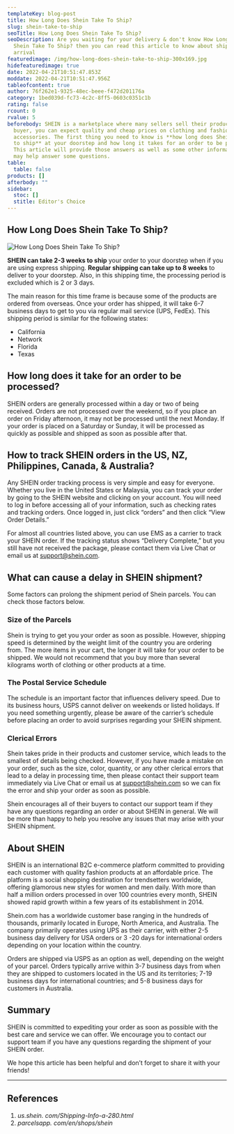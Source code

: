 ```yaml
---
templateKey: blog-post
title: How Long Does Shein Take To Ship?
slug: shein-take-to-ship
seoTitle: How Long Does Shein Take To Ship?
seoDescription: Are you waiting for your delivery & don't know How Long Does
  Shein Take To Ship? then you can read this article to know about shipment
  arrival
featuredimage: /img/how-long-does-shein-take-to-ship-300x169.jpg
hidefeaturedimage: true
date: 2022-04-21T10:51:47.853Z
moddate: 2022-04-21T10:51:47.956Z
tableofcontent: true
author: 76f262e1-9325-48ec-beee-f472d201176a
category: 1bed039d-fc73-4c2c-8ff5-0603c0351c1b
rating: false
rcount: 0
rvalue: 5
beforebody: SHEIN is a marketplace where many sellers sell their products. As a
  buyer, you can expect quality and cheap prices on clothing and fashion
  accessories. The first thing you need to know is **how long does Shein takes
  to ship** at your doorstep and how long it takes for an order to be processed?
  This article will provide those answers as well as some other information that
  may help answer some questions.
table:
  table: false
products: []
afterbody: ""
sidebar:
  stoc: []
  stitle: Editor's Choice
---
```

## How Long Does Shein Take To Ship?

![How Long Does Shein Take To Ship?](/img/how-long-does-shein-take-to-ship-300x169.jpg "How Long Does Shein Take To Ship?")

**SHEIN can take 2-3 weeks to ship** your order to your doorstep when if you are using express shipping. **Regular shipping can take up to 8 weeks** to deliver to your doorstep. Also, in this shipping time, the processing period is excluded which is 2 or 3 days.

The main reason for this time frame is because some of the products are ordered from overseas. Once your order has shipped, it will take 6-7 business days to get to you via regular mail service (UPS, FedEx). This shipping period is similar for the following states:

* California
* Network
* Florida
* Texas

## How long does it take for an order to be processed?

SHEIN orders are generally processed within a day or two of being received. Orders are not processed over the weekend, so if you place an order on Friday afternoon, it may not be processed until the next Monday. If your order is placed on a Saturday or Sunday, it will be processed as quickly as possible and shipped as soon as possible after that.

## How to track SHEIN orders in the US, NZ, Philippines, Canada, & Australia?

Any SHEIN order tracking process is very simple and easy for everyone. Whether you live in the United States or Malaysia, you can track your order by going to the SHEIN website and clicking on your account. You will need to log in before accessing all of your information, such as checking rates and tracking orders. Once logged in, just click “orders” and then click “View Order Details.”

For almost all countries listed above, you can use EMS as a carrier to track your SHEIN order. If the tracking status shows “Delivery Complete,” but you still have not received the package, please contact them via Live Chat or email us at support@shein.com.

## What can cause a delay in SHEIN shipment?

Some factors can prolong the shipment period of Shein parcels. You can check those factors below.

### Size of the Parcels

Shein is trying to get you your order as soon as possible. However, shipping speed is determined by the weight limit of the country you are ordering from. The more items in your cart, the longer it will take for your order to be shipped. We would not recommend that you buy more than several kilograms worth of clothing or other products at a time.

### The Postal Service Schedule

The schedule is an important factor that influences delivery speed. Due to its business hours, USPS cannot deliver on weekends or listed holidays. If you need something urgently, please be aware of the carrier’s schedule before placing an order to avoid surprises regarding your SHEIN shipment.

### Clerical Errors

Shein takes pride in their products and customer service, which leads to the smallest of details being checked. However, if you have made a mistake on your order, such as the size, color, quantity, or any other clerical errors that lead to a delay in processing time, then please contact their support team immediately via Live Chat or email us at support@shein.com so we can fix the error and ship your order as soon as possible.

Shein encourages all of their buyers to contact our support team if they have any questions regarding an order or about SHEIN in general. We will be more than happy to help you resolve any issues that may arise with your SHEIN shipment.

## About SHEIN

SHEIN is an international B2C e-commerce platform committed to providing each customer with quality fashion products at an affordable price. The platform is a social shopping destination for trendsetters worldwide, offering glamorous new styles for women and men daily. With more than half a million orders processed in over 100 countries every month, SHEIN showed rapid growth within a few years of its establishment in 2014.

Shein.com has a worldwide customer base ranging in the hundreds of thousands, primarily located in Europe, North America, and Australia. The company primarily operates using UPS as their carrier, with either 2-5 business day delivery for USA orders or 3 -20 days for international orders depending on your location within the country.

Orders are shipped via USPS as an option as well, depending on the weight of your parcel. Orders typically arrive within 3-7 business days from when they are shipped to customers located in the US and its territories; 7-19 business days for international countries; and 5-8 business days for customers in Australia.

## Summary

SHEIN is committed to expediting your order as soon as possible with the best care and service we can offer. We encourage you to contact our support team if you have any questions regarding the shipment of your SHEIN order.

We hope this article has been helpful and don’t forget to share it with your friends!

- - -

## References

1. *us.shein. com/Shipping-Info-a-280.html*
2. *parcelsapp. com/en/shops/shein*